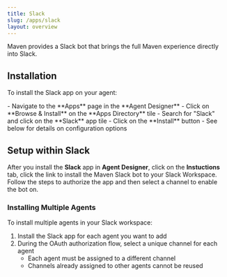```yaml
---
title: Slack
slug: /apps/slack
layout: overview
---
```


Maven provides a Slack bot that brings the full Maven experience directly into Slack.

## Installation

To install the Slack app on your agent:

<Steps>
  <Step title="Locate the Slack app">
    - Navigate to the **Apps** page in the **Agent Designer**
    - Click on **Browse & Install** on the **Apps Directory** tile
    - Search for "Slack" and click on the **Slack** app tile
  </Step>
  <Step title="Install the app">
    - Click on the **Install** button
    - See below for details on configuration options
  </Step>
</Steps>


## Setup within Slack

After you install the **Slack** app in **Agent Designer**, click on the 
**Instuctions** tab, click the link to install the Maven Slack bot to your Slack Workspace.
Follow the steps to authorize the app and then select a channel to enable the bot on.

### Installing Multiple Agents

To install multiple agents in your Slack workspace:

1. Install the Slack app for each agent you want to add
2. During the OAuth authorization flow, select a unique channel for each agent
   - Each agent must be assigned to a different channel
   - Channels already assigned to other agents cannot be reused
